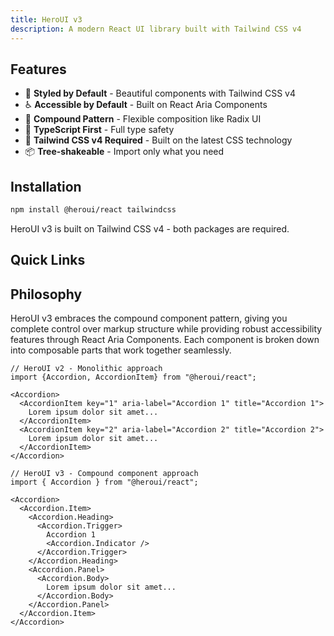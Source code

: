 ```yaml
---
title: HeroUI v3
description: A modern React UI library built with Tailwind CSS v4
---
```


## Features

- 🎨 **Styled by Default** - Beautiful components with Tailwind CSS v4
- ♿ **Accessible by Default** - Built on React Aria Components
- 🧩 **Compound Pattern** - Flexible composition like Radix UI
- 🎯 **TypeScript First** - Full type safety
- 🌊 **Tailwind CSS v4 Required** - Built on the latest CSS technology
- 📦 **Tree-shakeable** - Import only what you need

## Installation

```bash
npm install @heroui/react tailwindcss
```

HeroUI v3 is built on Tailwind CSS v4 - both packages are required.

## Quick Links

<Cards>
  <Card title="Quick Start" href="/docs/overview/quick-start" />
  <Card title="Components" href="/docs/components" />
  <Card title="Styling Guide" href="/docs/handbook/styling" />
  <Card title="About" href="/docs/overview/about" />
</Cards>

## Philosophy

HeroUI v3 embraces the compound component pattern, giving you complete control over markup structure while providing robust accessibility features through React Aria Components. Each component is broken down into composable parts that work together seamlessly.

```tsx
// HeroUI v2 - Monolithic approach
import {Accordion, AccordionItem} from "@heroui/react";

<Accordion>
  <AccordionItem key="1" aria-label="Accordion 1" title="Accordion 1">
    Lorem ipsum dolor sit amet...
  </AccordionItem>
  <AccordionItem key="2" aria-label="Accordion 2" title="Accordion 2">
    Lorem ipsum dolor sit amet...
  </AccordionItem>
</Accordion>

// HeroUI v3 - Compound component approach
import { Accordion } from "@heroui/react";

<Accordion>
  <Accordion.Item>
    <Accordion.Heading>
      <Accordion.Trigger>
        Accordion 1
        <Accordion.Indicator />
      </Accordion.Trigger>
    </Accordion.Heading>
    <Accordion.Panel>
      <Accordion.Body>
        Lorem ipsum dolor sit amet...
      </Accordion.Body>
    </Accordion.Panel>
  </Accordion.Item>
</Accordion>
```
